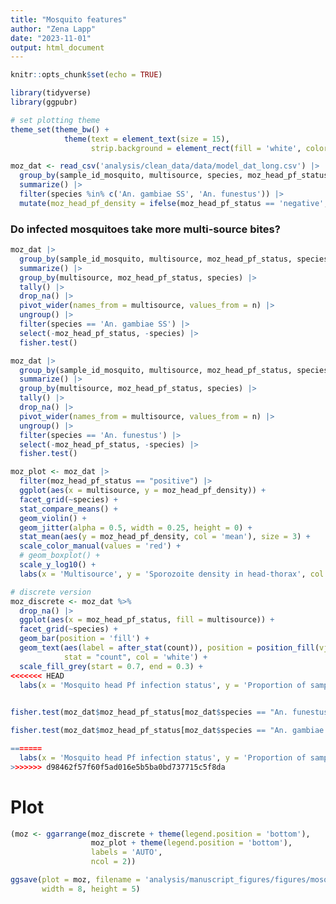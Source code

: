 ```yaml
---
title: "Mosquito features"
author: "Zena Lapp"
date: "2023-11-01"
output: html_document
---
```


```r
knitr::opts_chunk$set(echo = TRUE)
```

```r
library(tidyverse)
library(ggpubr)

# set plotting theme
theme_set(theme_bw() + 
            theme(text = element_text(size = 15),
                  strip.background = element_rect(fill = 'white', color = 'white')))

moz_dat <- read_csv('analysis/clean_data/data/model_dat_long.csv') |> 
  group_by(sample_id_mosquito, multisource, species, moz_head_pf_status, moz_head_pf_density) |> 
  summarize() |> 
  filter(species %in% c('An. gambiae SS', 'An. funestus')) |> 
  mutate(moz_head_pf_density = ifelse(moz_head_pf_status == 'negative', 1e-10, moz_head_pf_density))
```

### Do infected mosquitoes take more multi-source bites?

```r
moz_dat |> 
  group_by(sample_id_mosquito, multisource, moz_head_pf_status, species) |>
  summarize() |> 
  group_by(multisource, moz_head_pf_status, species) |> 
  tally() |> 
  drop_na() |> 
  pivot_wider(names_from = multisource, values_from = n) |> 
  ungroup() |> 
  filter(species == 'An. gambiae SS') |> 
  select(-moz_head_pf_status, -species) |> 
  fisher.test()

moz_dat |> 
  group_by(sample_id_mosquito, multisource, moz_head_pf_status, species) |>
  summarize() |> 
  group_by(multisource, moz_head_pf_status, species) |> 
  tally() |> 
  drop_na() |> 
  pivot_wider(names_from = multisource, values_from = n) |> 
  ungroup() |> 
  filter(species == 'An. funestus') |> 
  select(-moz_head_pf_status, -species) |> 
  fisher.test()
```

```r
moz_plot <- moz_dat |> 
  filter(moz_head_pf_status == "positive") |> 
  ggplot(aes(x = multisource, y = moz_head_pf_density)) +
  facet_grid(~species) +
  stat_compare_means() +
  geom_violin() +
  geom_jitter(alpha = 0.5, width = 0.25, height = 0) +
  stat_mean(aes(y = moz_head_pf_density, col = 'mean'), size = 3) +
  scale_color_manual(values = 'red') +
  # geom_boxplot() +
  scale_y_log10() +
  labs(x = 'Multisource', y = 'Sporozoite density in head-thorax', col = '')
```

```r
# discrete version 
moz_discrete <- moz_dat %>% 
  drop_na() |> 
  ggplot(aes(x = moz_head_pf_status, fill = multisource)) +
  facet_grid(~species) +
  geom_bar(position = 'fill') +
  geom_text(aes(label = after_stat(count)), position = position_fill(vjust = 0.5), 
            stat = "count", col = 'white') +
  scale_fill_grey(start = 0.7, end = 0.3) +
<<<<<<< HEAD
  labs(x = 'Mosquito head Pf infection status', y = 'Proportion of samples', fill = 'Multisource'))

 
fisher.test(moz_dat$moz_head_pf_status[moz_dat$species == "An. funestus"], moz_dat$multisource[moz_dat$species == "An. funestus"])

fisher.test(moz_dat$moz_head_pf_status[moz_dat$species == "An. gambiae SS"], moz_dat$multisource[moz_dat$species == "An. gambiae SS"])

=======
  labs(x = 'Mosquito head Pf infection status', y = 'Proportion of samples', fill = 'Multisource')
>>>>>>> d98462f57f60f5ad016e5b5ba0bd737715c5f8da
```

# Plot

```r
(moz <- ggarrange(moz_discrete + theme(legend.position = 'bottom'), 
                  moz_plot + theme(legend.position = 'bottom'),
                  labels = 'AUTO',
                  ncol = 2))

ggsave(plot = moz, filename = 'analysis/manuscript_figures/figures/mosquito_characteristics.png', 
       width = 8, height = 5)
```

